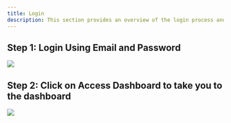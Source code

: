 ```yaml
---
title: Login
description: This section provides an overview of the login process and how to access your account.
---
```


## Step 1: Login Using Email and Password

<Frame> 
<img src="/images/guides/login/Login 1.webp"/>
</Frame>

## Step 2: Click on Access Dashboard to take you to the dashboard

<Frame> 
<img src="/images/guides/login/Login 2.webp"/>
</Frame>
